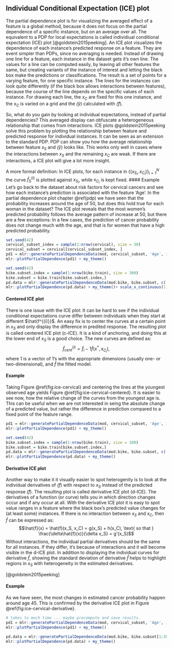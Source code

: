 ## Individual Conditional Expectation (ICE) plot

The partial dependence plot is for visualizing the averaged effect of a feature is a global method, because it does not focus on the partial dependence of a specific instance, but on an average over all.
The equivalent to a PDP for local expectations is called individiual conditional expectation (ICE) plot [@goldstein2015peeking].
An ICE plot visualizes the dependence of each instance's predicted response on a feature.
They are event simpler than PDPs, since no averaging is needed.
Instead of drawing one line for a feature, each instance in the dataset gets it's own line.
The values for a line can be computed easily, by leaving all other features the same, but creating variants of the instance of interest and letting the black box make the predictions or classifications.
The result is a set of points for a varying feature, for one specific instance.
The lines for the instances can look quite differently (if the black box allows interactions between features), because the course of the line depends on the specific values of each instance.
For drawing each line, the $x_C$ are fixed for this one instance, and the $x_C$ is varied on a grid and the $\hat(y)$ calculated with $\hat(f)$.

So, what do you gain by looking at individual expectations, instead of partial dependencies?
This averaged display can obfuscate a heterogeneous relationship that comes from interactions.
ICE plots @goldstein2015peeking solve this problem by plotting the relationship between feature and predicted response for individual instances.
It can be seen as an extension to the standard PDP.
PDP can show you how the average relationship between feature $x_S$ and $\hat(y)$ looks like.
This works only well in cases where the interactions between $x_S$ and the remaining $x_C$ are weak.
If there are interactions, a ICE plot will give a lot more insight.

A more formal definition:
In ICE plots, for each instance in $\{(x_{S_i}, x_{C_i})\}_{i=1}^N$ the curve $\hat{f}_S^{(i)}$ is plotted against $x_{S_i}$, while $x_{C_i}$ is kept fixed.
#### Example
Let's go back to the dataset about risk factors for cervical cancers and see how each instance's prediction is associated with the feature 'Age'.
In the partial dependence plot chapter \@ref(pdp) we have seen that the probability increases around the age of 50, but does this hold true for each woman in the dataset?
The ICE plot reveals that the most women's predicted probability follows the average pattern of increase at 50, but there are a few exceptions:
In a few cases, the prediction of cancer probability does not change much with the age, and that is for women that have a high predicted probability.
```r
set.seed(42)
cervical_subset_index = sample(1:nrow(cervical), size = 30)
cervical_subset = cervical[cervical_subset_index, ]
pd1 = mlr::generatePartialDependenceData(mod, cervical_subset, 'Age', individual = TRUE)
mlr::plotPartialDependence(pd1) + my_theme()
```

```r
set.seed(42)
bike.subset.index = sample(1:nrow(bike.train), size = 300)
bike.subset = bike.train[bike.subset.index,]
pd.data = mlr::generatePartialDependenceData(mod.bike, bike.subset, c('temp', 'hum', 'windspeed'), individual = TRUE)
mlr::plotPartialDependence(pd.data) + my_theme()+ scale_x_continuous(limits = c(0, NA)) + scale_y_continuous(limits = c(0, NA))
```

#### Centered ICE plot
There is one issue with the ICE plot:
It can be hard to see if the individual conditional expectations curve differ between individuals when they start at different $\hat{f^{(i)}}$.
An easy fix is to center the curves at a certain point in $x_S$ and only display the difference in predited response.
The resulting plot is called centered ICE plot (c-ICE).
It is a kind of anchoring, and doing this at the lower end of $x_S$ is a good choice.
The new curves are defined as:
$$\hat{f}_{cent}^{(i)} = \hat{f}_i - 1\hat{f}(x^{\text{*}}, x_{C_i}), $$
where $1$ is a vector of 1's with the appropriate dimensions (usually one- or two-dimensional), and $\hat{f}$ the fitted model.

#### Example
Taking Figure \@ref{fig:ice-cervical} and centering the lines at the youngest observed age yields Figure \@ref{fig:ice-cervical-centered}.
It is easier to see now, how the relative change of the curves from the youngest age is.
This can be useful when we are not interested in seing the absolute change of a predicted value, but rather the difference in prediction compared to a fixed point of the feature range.
```r
pd1 = mlr::generatePartialDependenceData(mod, cervical_subset, 'Age', individual = TRUE, center = list(Age=53))
mlr::plotPartialDependence(pd1) + my_theme()
```

```r
set.seed(42)
bike.subset.index = sample(1:nrow(bike.train), size = 100)
bike.subset = bike.train[bike.subset.index,]
pd.data = mlr::generatePartialDependenceData(mod.bike, bike.subset, c('temp', 'hum', 'windspeed'), individual = TRUE, center = list(temp = min(bike.train$temp), hum = min(bike.train$hum), windspeed = min(bike.train$windspeed)))
mlr::plotPartialDependence(pd.data) + my_theme()
```
#### Derivative ICE plot
Another way to make it it visually easier to spot heterogenity is to look at the individual derivatives of $\hat(f)$ with respect to $x_S$ instead of the predicted response $\hat(f)$.
The resulting plot is called derivative ICE plot (d-ICE).
The derivatives of a function (or curve) tells you in which direction changes occur and if any occur at all.
With the derivative ICE plot it is easy to spot value ranges in a feature where the black box's predicted value changes for (at least some) instances.
If there is no interaction between $x_S$ and $x_C$, then $\hat{f}$ can be expressed as:
$$\hat{f}(x) = \hat(f)(x_S, x_C) = g(x_S) + h(x_C), \text{ so that } \frac{\delta\hat{f}(x)}{\delta x_S} = g'(x_S)$$
Without interactions, the individual partial derivatives should be the same for all instances.
If they differ, it's because of interactions and it will become visible in the d-ICE plot.
In addition to displaying the individual curves for derivative $\hat{f}$, showing the standard deviation of derivative $\hat{f}$ helps to highlight regions in $x_S$ with heterogeneity in the estimated derivatives.

[@goldstein2015peeking]

#### Example
As we have seen, the most changes in estimated cancer probability happen around age 45.
This is confirmed by the derivative ICE plot in Figure \@ref{fig:ice-cervical-derivative}.
```r
# takes to much time ... maybe precompute and save results.
pd1 = mlr::generatePartialDependenceData(mod, cervical_subset, 'Age', individual = TRUE, derivative = TRUE, method = 'simple')
mlr::plotPartialDependence(pd1) + my_theme()
```


```r
pd.data = mlr::generatePartialDependenceData(mod.bike, bike.subset[1:30,], c('temp', 'hum', 'windspeed'), individual = TRUE, derivative = TRUE, method = 'simple')
mlr::plotPartialDependence(pd.data) + my_theme()
```
